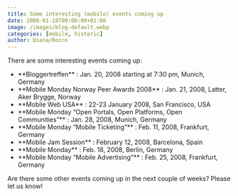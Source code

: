 ```yaml
---
title: Some interesting (mobile) events coming up
date: 2008-01-18T00:00:00+01:00
image: /images/blog-default.webp
categories: [mobile, historic]
author: Diana/Rocco
---
```


<div class="entry-content">
There are some interesting events coming up:<ul>	<li>**Bloggertreffen** : Jan. 20, 2008 starting at 7:30 pm, Munich, Germany</li>	<li>**Mobile Monday Norway Peer Awards 2008** : Jan. 21, 2008, Latter, Aker Brygge, Norway</li>	<li>**Mobile Web USA** : 22-23 January 2008, San Francisco, USA</li>	<li>**Mobile Monday “Open Portals, Open Platforms, Open Communities”** : Jan. 28, 2008, Munich, Germany </li>	<li>**Mobile Monday “Mobile Ticketing”** : Feb. 11, 2008, Frankfurt, Germany</li>	<li>**Mobile Jam Session** : February 12, 2008, Barcelona, Spain</li>	<li>**Mobile Monday** : Feb. 18, 2008, Berlin, Germany </li>	<li>**Mobile Monday “Mobile Advertising”** : Feb. 25, 2008, Frankfurt, Germany</li></ul>

Are there some other events coming up in the next couple of weeks? Please let us know!
</div>

